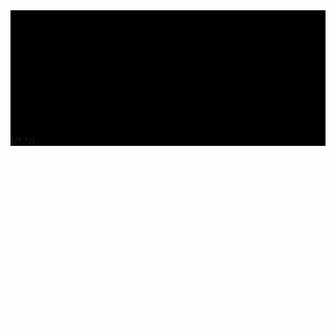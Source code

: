 
<div style="z-index:-1;position:relative;background-color:black;box-sizing:border-box;">
  <div style='z-index:-2;position:relative;height:100vh;width:85vw;margin-bottom:-95vh;'>
    <UpDown>
      <SVG icon="triangle" hiddenMobile width={48} stroke={colors.orange} left="10%" top="20%" />
      <SVG icon="hexa" width={48} stroke={colors.red} left="60%" top="70%" />
      <SVG icon="box" width={6} fill={colors['grey-darker']} left="60%" top="30%" />
      <SVG icon="circle" width={64} fill={colors.green} left="95%" top="5%" />
    </UpDown>
    <UpDownWide>
      <SVG icon="arrowUp" hiddenMobile width={16} fill={colors['blue-dark']} left="80%" top="10%" />
      <SVG icon="triangle" width={12} stroke={colors.white} left="90%" top="50%" />
      <SVG icon="circle" width={16} fill={colors['grey-darker']} left="70%" top="90%" />
      <SVG icon="triangle" width={16} stroke={colors['grey-darkest']} left="30%" top="65%" />
      <SVG icon="circle" width={6} fill={colors['grey-darkest']} left="75%" top="10%" />
      <SVG icon="upDown" hiddenMobile width={8} fill={colors['grey-darkest']} left="45%" top="10%" />
      <SVG icon="box" hiddenMobile width={64} fill={colors.purple} left="5%" top="90%" />
    </UpDownWide>
    <SVG icon="circle" hiddenMobile width={24} fill={colors['grey-darker']} left="5%" top="70%" />
    <SVG icon="circle" width={6} fill={colors['grey-darkest']} left="4%" top="20%" />
    <SVG icon="circle" width={12} fill={colors['grey-darkest']} left="50%" top="60%" />
    <SVG icon="upDown" width={8} fill={colors['grey-darkest']} left="95%" top="90%" />
    <SVG icon="upDown" hiddenMobile width={24} fill={colors['grey-darker']} left="40%" top="80%" />
    <SVG icon="triangle" width={8} stroke={colors['grey-darker']} left="25%" top="5%" />
    <SVG icon="box" width={6} fill={colors['grey-darkest']} left="10%" top="10%" />
    <SVG icon="box" width={12} fill={colors['grey-darkest']} left="40%" top="30%" />
    <SVG icon="hexa" width={16} stroke={colors['grey-darker']} left="10%" top="50%" />
    <SVG icon="hexa" width={8} stroke={colors['grey-darker']} left="80%" top="70%" />
  </div>
  {/* <MyFrame></MyFrame> */}
  
</div>

<article style="color: white; padding: 2em; font-family: 'Coming Soon', cursive;">

## A bit ago, I got my first Rubik’s Cube.
I sat on the bed, trying to solve it. <br/>
My brain overloaded, I watched YouTube, The scramble almost made me throw a fit. <br/>
When I got back home from my vacation, The attempts surely didn’t stop flowing. <br/>
The only thing I felt was frustration, <br/>
Days became weeks with no results showing. <br/>
Finally, after those long, irking weeks, <br/>
I finished my very first Rubik’s Cube. <br/>
I successfully used the right techniques, I was not any longer a cubing noob. <br/>
I later worked hard and improved my times, Yay, it’s done! Now I do not have to rhyme. <br/>
</article>
